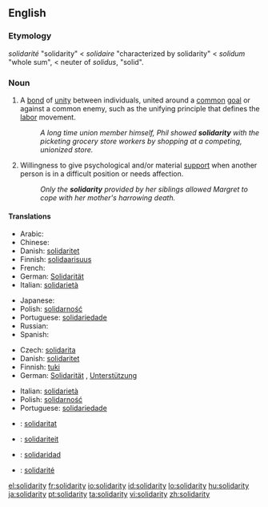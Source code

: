 {{also|Solidarity}} <!-- movement in Poland -->
==English==
{{wikipedia|dab=Solidarity (disambiguation)}}

===Etymology===
{{etyl|fr}} ''solidarité'' "solidarity" < ''solidaire'' "characterized by solidarity" < {{etyl|la}} ''solidum'' "whole sum", < neuter of ''solidus'', "solid".

===Noun===
{{en-noun|solidarities|-}}

#{{countable}} A [[bond]] of [[unity]] between individuals, united around a [[common]] [[goal]] or against a common enemy, such as the unifying principle that defines the [[labor]] movement.
#: ''A long time union member himself, Phil showed '''solidarity''' with the picketing grocery store workers by shopping at a competing, unionized store.''
#{{uncountable}} Willingness to give psychological and/or material [[support]] when another person is in a difficult position or needs affection.
#: ''Only the '''solidarity''' provided by her siblings allowed Margret to cope with her mother's harrowing death.''

====Translations====
{{trans-top|unifying bond between individuals with common goal or enemy}}
* Arabic: {{t|ar|تضامن|m|tr=taDaamun|sc=Arab}}
* Chinese: {{zh-tsp|團結|团结|tuánjié}}
* Danish: [[solidaritet]]
* Finnish: [[solidaarisuus]]
* French: {{t|fr|solidarité|f}}
* German: [[Solidarität]] {{f}}
* Italian: [[solidarietà]] {{f}}
{{trans-mid}}
* Japanese: {{t|ja|連帯|tr=rentai|sc=Jpan}}
* Polish: [[solidarność]] {{f}}
* Portuguese: [[solidariedade]] {{f}}
* Russian: {{t|ru|солидарность|f|tr=solidárnost'|sc=Cyrl}}
* Spanish: {{t|es|solidaridad|f}}
{{trans-bottom}}

{{trans-top|psychological or material support}}
* Czech: [[solidarita]] {{f}}
* Danish: [[solidaritet]]
* Finnish: [[tuki]]
* German: [[Solidarität]] {{f}}, [[Unterstützung]] {{f}}
{{trans-mid}}
* Italian: [[solidarietà]] {{f}}
* Polish: [[solidarność]] {{f}}
* Portuguese: [[solidariedade]] {{f}}
{{trans-bottom}}

{{checktrans-top}}
* {{ttbc|Catalan}}: [[solidaritat]]
* {{ttbc|Dutch}}: [[solidariteit]]
* {{ttbc|Spanish}}: [[solidaridad]]
* {{ttbc|French}}: [[solidarité]]
{{trans-bottom}}

[[el:solidarity]]
[[fr:solidarity]]
[[io:solidarity]]
[[id:solidarity]]
[[lo:solidarity]]
[[hu:solidarity]]
[[ja:solidarity]]
[[pt:solidarity]]
[[ta:solidarity]]
[[vi:solidarity]]
[[zh:solidarity]]